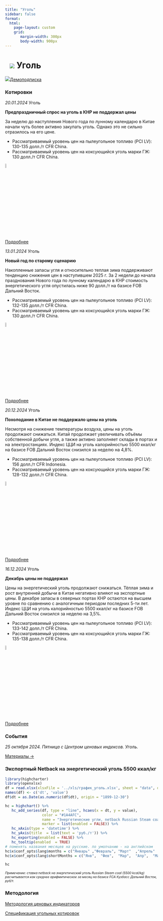 ```yaml
---
title: "Уголь"
sidebar: false
format: 
  html:
    page-layout: custom
    grid:
       margin-width: 300px
       body-width: 900px
---
```


# ![](../images/icon-coal.svg) Уголь {.my-custom-class style="margin-left:3%;"}

![](../images/icon-subscription.svg)[Демоподписка](../demo-subscription.qmd)

::: {.grid style="margin-left:0%"}
::: {.g-col-12 .g-col-sm-12 .g-col-xs-12 .g-col-xl-6 .g-col-md-6 .g-col-lg-6}
### Котировки

*20.01.2024* Уголь

**Предпраздничный спрос на уголь в КНР не поддержал цены**

За неделю до наступления Нового года по лунному календарю в Китае начали чуть более активно закупать уголь. Однако это не сильно отразилось на его цене.

-   Рассматриваемый уровень цен на пылеугольное топливо (PCI LV): 130-135 долл./т CFR China.
-   Рассматриваемый уровень цен на коксующийся уголь марки ГЖ: 130 долл./т CFR China.

![](../images/icon-locker.svg){width="6%"}

[Подробнее](../demo-subscription.qmd)

*13.01.2024* Уголь

**Новый год по старому сценарию**

Накопленные запасы угля и относительно теплая зима поддерживают тенденцию снижения цен в наступившем 2025 г. За 2 недели до начала празднования Нового года по лунному календарю в КНР стоимость энергетического угля опустилась ниже 90 долл./т на базисе FOB Дальний Восток.

-   Рассматриваемый уровень цен на пылеугольное топливо (PCI LV): 132-135 долл./т CFR China.
-   Рассматриваемый уровень цен на коксующийся уголь марки ГЖ: 130 долл./т CFR China.

![](../images/icon-locker.svg){width="6%"}

[Подробнее](../demo-subscription.qmd)

*20.12.2024* Уголь

**Похолодание в Китае не поддержало цены на уголь**

Несмотря на снижение температуры воздуха, цены на уголь продолжают снижаться. Китай продолжает увеличивать объёмы собственной добычи угля, а также активно заполняет склады в портах и на электростанциях. Индекс ЦЦИ на уголь калорийностью 5500 ккал/кг на базисе FOB Дальний Восток снизился за неделю на 4,8%.

-   Рассматриваемый уровень цен на пылеугольное топливо (PCI LV): 156 долл./т CFR Indonesia.
-   Рассматриваемый уровень цен на коксующийся уголь марки ГЖ: 128-132 долл./т CFR China.

![](../images/icon-locker.svg){width="6%"}

[Подробнее](../demo-subscription.qmd)

*16.12.2024* Уголь

**Декабрь цены не поддержал**

Цены на энергетический уголь продолжают снижаться. Тёплая зима и рост внутренней добычи в Китае негативно влияют на экспортные цены. В декабре запасы в северных портах КНР остаются на высшем уровне по сравнению с аналогичным периодом последних 5-ти лет. Индекс ЦЦИ на уголь калорийностью 5500 ккал/кг на базисе FOB Дальний Восток снизился за неделю на 3,5%.

-   Рассматриваемый уровень цен на пылеугольное топливо (PCI LV): 133-142 долл./т CFR China.
-   Рассматриваемый уровень цен на коксующийся уголь марки ГЖ: 135-138 долл./т CFR China.

![](../images/icon-locker.svg){width="6%"}

[Подробнее](../demo-subscription.qmd)

### События

*25 октября 2024. Пятница с Центром ценовых индексов. Уголь.*

[Материалы →](../events/2024-10-25-coal.qmd)
:::

::: {.g-col-12 .g-col-sm-12 .g-col-xs-12 .g-col-xl-6 .g-col-md-6 .g-col-lg-6}
### Экспортный Netback на энергетический уголь 5500 ккал/кг

```r

library(highcharter)
library(openxlsx)
df = read.xlsx(xlsxFile = '../xls/график_уголь.xlsx', sheet = "data", detectDates = TRUE)
names(df) <- c('dt', 'value')
df$dt = as.Date(as.numeric(df$dt), origin = "1899-12-30")

hc = highchart() %>% 
   hc_add_series(df, type = "line", hcaes(x = dt, y = value), 
                 color = "#1A4AFC", 
                 name = "Энергетические угли, netback Russian Steam coal (5500 kcal/kg), FCA Кузбасс из Дальнего Востока",
                 marker = list(enabled = FALSE)) %>% 
   hc_xAxis(type = 'datetime') %>% 
   hc_yAxis(title  = list(text = 'руб./т')) %>% 
   hc_exporting(enabled = FALSE) %>% 
   hc_tooltip(enabled  = TRUE)
# поменять названия месяцев на русские. по умолчанию - на английском
hc$x$conf_opts$lang$months = c("Январь"	,"Февраль",	"Март"	,"Апрель"	,"Май",	"Июнь", "Июль",	"Август",	"Сентябрь",	"Октябрь",	"Ноябрь",	"Декабрь")
hc$x$conf_opts$lang$shortMonths = c("Янв", 	"Фев",	"Мар",	"Апр",	"Май",	"Июн",	"Июл",	"Авг",	"Сен",	"Окт",	"Ноя",	"Дек")

hc


```

[*Примечание: ставка netback на энергетический уголь Russian Steam coal (5500 kcal/kg) расчитывается как среднее арифмитическое за месяц на базисе FCA Кузбасс Дальний Восток, руб/т.*]{style="font-size:0.75em"}
:::

::: {.g-col-12 .g-col-sm-12 .g-col-xs-12 .g-col-xl-6 .g-col-md-6 .g-col-lg-6}
### Методология

[Методология ценовых индикаторов](../methodology/methodology-benchmark-pbc.qmd)

[Спецификация угольных котировок](../methodology/specs-coal.qmd)
:::
:::
